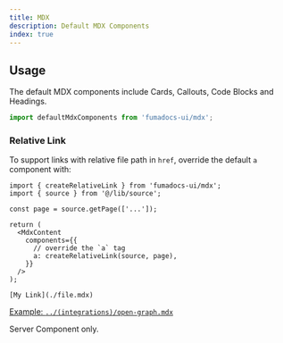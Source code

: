 ```yaml
---
title: MDX
description: Default MDX Components
index: true
---
```


## Usage

The default MDX components include Cards, Callouts, Code Blocks and Headings.

```ts
import defaultMdxComponents from 'fumadocs-ui/mdx';
```

### Relative Link

To support links with relative file path in `href`, override the default `a` component with:

```tsx
import { createRelativeLink } from 'fumadocs-ui/mdx';
import { source } from '@/lib/source';

const page = source.getPage(['...']);

return (
  <MdxContent
    components={{
      // override the `a` tag
      a: createRelativeLink(source, page),
    }}
  />
);
```

```mdx
[My Link](./file.mdx)
```

[Example: `../(integrations)/open-graph.mdx`](<../(integrations)/open-graph.mdx>)

<Callout type="warn">Server Component only.</Callout>
